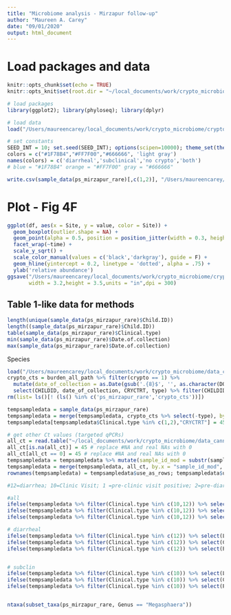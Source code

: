 ```yaml
---
title: "Microbiome analysis - Mirzapur follow-up"
author: "Maureen A. Carey"
date: "09/01/2020"
output: html_document
---
```


# Load packages and data

```r

knitr::opts_chunk$set(echo = TRUE)
knitr::opts_knit$set(root.dir = "~/local_documents/work/crypto_microbiome/cryptosporidium_microbiome/")

# load packages
library(ggplot2); library(phyloseq); library(dplyr)

# load data
load("/Users/maureencarey/local_documents/work/crypto_microbiome/cryptosporidium_microbiome/results/P5output_plot_2020_09_11.RData")

# set constants
SEED_INT = 10; set.seed(SEED_INT); options(scipen=10000); theme_set(theme_bw())
colors = c("#1F78B4","#FF7F00","#666666", 'light gray')
names(colors) = c('diarrheal','subclinical','no crypto','both')
# blue = "#1F78B4" orange = "#FF7F00" gray = "#666666"

write.csv(sample_data(ps_mirzapur_rare)[,c(1,2)], "/Users/maureencarey/local_documents/work/crypto_microbiome/manuscript_drafts/info_for_dbGaP/mirzapur_samples_passedQC.csv", row.names = F)

```

# Plot - Fig 4F

```r

ggplot(df, aes(x = Site, y = value, color = Site)) + 
  geom_boxplot(outlier.shape = NA) + 
  geom_point(alpha = 0.5, position = position_jitter(width = 0.3, height = 0, seed = SEED_INT)) + 
  facet_wrap(~time) +
  scale_y_sqrt() +
  scale_color_manual(values = c('black','darkgray'), guide = F) +
  geom_hline(yintercept = 0.2, linetype = 'dotted', alpha = .75) +
  ylab('relative abundance')
ggsave("/Users/maureencarey/local_documents/work/crypto_microbiome/cryptosporidium_microbiome/figures/Fig4F_mega_box_Mirzapur.png",
       width = 3.2,height = 3.5,units = "in",dpi = 300)

```

## Table 1-like data for methods

```r

length(unique(sample_data(ps_mirzapur_rare)$Child.ID))
length((sample_data(ps_mirzapur_rare)$Child.ID))
table(sample_data(ps_mirzapur_rare)$Clinical.type)
min(sample_data(ps_mirzapur_rare)$Date.of.collection)
max(sample_data(ps_mirzapur_rare)$Date.of.collection)

```


Species
```r

load("/Users/maureencarey/local_documents/work/crypto_microbiome/data_cannot_be_shared/data.RData")
crypto_cts = burden_all_path %>% filter(crypto == 1) %>%
  mutate(date_of_collection = as.Date(gsub('.{8}$', '', as.character(DOC)), "%m/%d/%Y")) %>%
  select(CHILDID, date_of_collection, CRYCTRT, type) %>% filter(CHILDID %in% burden_mirpur$SID)
rm(list= ls()[! (ls() %in% c('ps_mirzapur_rare','crypto_cts'))])

tempsampledata = sample_data(ps_mirzapur_rare)
tempsampledata = merge(tempsampledata, crypto_cts %>% select(-type), by.x = c("Child.ID","Date.of.collection"), by.y = c("CHILDID","date_of_collection"), all.x = T)
tempsampledata[tempsampledata$Clinical.type %in% c(1,2),"CRYCTRT"] = 45 # if predetection, Crypto DNA was not assessed or detected

# get other Ct values (targeted qPCRs)
all_ct = read.table("~/local_documents/work/crypto_microbiome/data_cannot_be_shared/Cq_values_all.txt",header=TRUE, sep='\t',comment.char = "",stringsAsFactors = F, na.strings = c("#N/A"))
all_ct[is.na(all_ct)] = 45 # replace #NA and real NAs with 0
all_ct[all_ct == 0] = 45 # replace #NA and real NAs with 0
tempsampledata = tempsampledata %>% mutate(sample_id_mod = substr(sample.id,1,nchar(sample.id)-5))
tempsampledata = merge(tempsampledata, all_ct, by.x = "sample_id_mod", by.y = "sample.id", all.x = T)
rownames(tempsampledata) = tempsampledata$use_as_rows; tempsampledata$use_as_rows = NULL

#12=diarrhea; 10=Clinic Visit; 1 =pre-clinic visit positive; 2=pre-diarrhea case positive

#all
ifelse(tempsampledata %>% filter(Clinical.type %in% c(10,12)) %>% select(LIB13.C..hominis)<40,1,0) %>% table()
ifelse(tempsampledata %>% filter(Clinical.type %in% c(10,12)) %>% select(C..mel.y)<40,1,0) %>% table()
ifelse(tempsampledata %>% filter(Clinical.type %in% c(10,12)) %>% select(Pan_crypto)<40,1,0) %>% table()

# diarrheal
ifelse(tempsampledata %>% filter(Clinical.type %in% c(12)) %>% select(LIB13.C..hominis)<40,1,0) %>% table()
ifelse(tempsampledata %>% filter(Clinical.type %in% c(12)) %>% select(C..mel.y)<40,1,0) %>% table()
ifelse(tempsampledata %>% filter(Clinical.type %in% c(12)) %>% select(Pan_crypto)<40,1,0) %>% table()


# subclin
ifelse(tempsampledata %>% filter(Clinical.type %in% c(10)) %>% select(LIB13.C..hominis)<40,1,0) %>% table()
ifelse(tempsampledata %>% filter(Clinical.type %in% c(10)) %>% select(C..mel.y)<40,1,0) %>% table()
ifelse(tempsampledata %>% filter(Clinical.type %in% c(10)) %>% select(Pan_crypto)<40,1,0) %>% table()


ntaxa(subset_taxa(ps_mirzapur_rare, Genus == "Megasphaera"))

```
